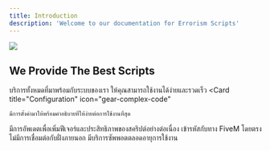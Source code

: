 ```yaml
---
title: Introduction
description: 'Welcome to our documentation for Errorism Scripts'
---
```



<Frame type="glass">
  <img src="/images/banner.png" style={{ borderRadius: '0.5rem' }} />
</Frame>

## We Provide The Best Scripts
บริการทั้งหมดที่มาพร้อมกับระบบของเรา ให้คุณสามารถใช้งานได้ง่ายและรวดเร็ว
<CardGroup cols={2}>
  <Card
    title="Configuration"
    icon="gear-complex-code"
  >
    มีการตั้งค่ามาให้พร้อมคำอธิบายที่ให้ง่ายต่อการใช้งานที่สุด

  </Card>
  <Card
    title="Frequent updates"
    icon="stars"
  >
    มีการอัพเดตเพื่อเพิ่มฟีเจอร์และประสิทธิภาพของสคริปต์อย่างต่อเนื่อง
  </Card>
   <Card
    title="CFX Escrow system"
    icon="shield-keyhole"
  >
    เข้ารหัสกับทาง FiveM โดยตรง ไม่มีการเชื่อมต่อกับฝั่งภายนอก
  </Card>
  <Card
    title="Support Service"
    icon="headset"
  >
    มีบริการซัพพอตตลอดอายุการใช้งาน
  </Card>
</CardGroup>

